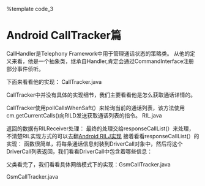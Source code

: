 %template code_3

= Android CallTracker篇 =

CallHandler是Telephony Framework中用于管理通话状态的策略类。
从他的定义来看，他是一个抽象类，继承自Handler,肯定会通过CommandInterface注册部分事件侦听。

下面来看看他的实现：
CallTracker.java
{{{class="brush: java"
public abstract class CallTracker extends Handler {
    ......
    //CallTracker使用CommandInterface实例与RILD交互
    public CommandsInterface cm;
    ......
    
    protected void pollCallsWhenSafe() {
        needsPoll = true;

        if (checkNoOperationsPending()) {
            lastRelevantPoll = obtainMessage(EVENT_POLL_CALLS_RESULT);
            //使用getCurrentCalls(）获取当前通话详情
            cm.getCurrentCalls(lastRelevantPoll);
        }
    }
   
    ......
    //CallTracker定义的几个抽象方法
    //由子类实现 
    protected abstract void handlePollCalls(AsyncResult ar);
    //定义Handler的抽象方法
    public abstract void handleMessage (Message msg);
    //公开的注册方法，也由子类实现
    public abstract void registerForVoiceCallStarted(Handler h, int what, Object obj);
    public abstract void unregisterForVoiceCallStarted(Handler h);
    public abstract void registerForVoiceCallEnded(Handler h, int what, Object obj);
    public abstract void unregisterForVoiceCallEnded(Handler h);
}
}}}

CallTracker中并没有具体的实现细节，我们主要看看他是怎么获取通话详情的。

CallTracker使用pollCallsWhenSaft(）来轮询当前的通话列表，该方法使用cm.getCurrentCalls()向RILD发送获取通话列表的指令。
RIL.java
{{{class="brush: java"
    public void
    getCurrentCalls (Message result) {
        //向RILD发送RIL_REQUEST_GET_CURRENT_CALLS请求
        RILRequest rr = RILRequest.obtain(RIL_REQUEST_GET_CURRENT_CALLS, result);
        send(rr);
    }
}}}

返回的数据有RILReceiver处理：
{{{class=""brush: java"
     ......
     case RIL_REQUEST_GET_CURRENT_CALLS: ret =  responseCallList(p); break;
     ......
}}}
最终的处理交给responseCallList(）来处理，不清楚RIL实现方式的可以去翻[[android_rilj|Android RILJ实现]]
接着看看responseCallList(）的实现：
{{{class="brush: java
    private Object
    responseCallList(Parcel p) {
        int num;
        int voiceSettings;
        ArrayList<DriverCall> response;
        DriverCall dc;

        num = p.readInt();
        //使用DriverCall列表保存当前的通话列表
        response = new ArrayList<DriverCall>(num);

        //将每一个通话封装为一个DriverCall对象
        for (int i = 0 ; i < num ; i++) {
            dc = new DriverCall();
            //从这里可也看出，RILJ使用AT+CLCC指令来获取通话列表
            dc.state = DriverCall.stateFromCLCC(p.readInt());
            dc.index = p.readInt();
            dc.TOA = p.readInt();
            dc.isMpty = (0 != p.readInt());
            dc.isMT = (0 != p.readInt());
            dc.als = p.readInt();
            voiceSettings = p.readInt();
            dc.isVoice = (0 == voiceSettings) ? false : true;
            dc.isVoicePrivacy = (0 != p.readInt());
            dc.number = p.readString();
            int np = p.readInt();
            dc.numberPresentation = DriverCall.presentationFromCLIP(np);
            dc.name = p.readString();
            dc.namePresentation = p.readInt();
            int uusInfoPresent = p.readInt();
            if (uusInfoPresent == 1) {
                dc.uusInfo = new UUSInfo();
                dc.uusInfo.setType(p.readInt());
                dc.uusInfo.setDcs(p.readInt());
                byte[] userData = p.createByteArray();
                dc.uusInfo.setUserData(userData);
            } else {
                riljLogv("Incoming UUS : NOT present!");
            }

            // Make sure there's a leading + on addresses with a TOA of 145
            dc.number = PhoneNumberUtils.stringFromStringAndTOA(dc.number, dc.TOA);

            response.add(dc);

            if (dc.isVoicePrivacy) {
                mVoicePrivacyOnRegistrants.notifyRegistrants();
                riljLog("InCall VoicePrivacy is enabled");
            } else {
                mVoicePrivacyOffRegistrants.notifyRegistrants();
                riljLog("InCall VoicePrivacy is disabled");
            }
        }

        Collections.sort(response);

        return response;
    }
    
}}}
函数很简单，将每条通话信息封装到DriverCall对象中，然后将这个DriverCall列表返回，我们看看DriverCall中包含着哪些信息：
{{{class="brush: java
public class DriverCall implements Comparable {
    //当前通话的6种状态
    public enum State {
        ACTIVE,     //激活
        HOLDING,    //保持
        DIALING,    //拨打（仅主叫）
        ALERTING,   //振铃（仅主叫）
        INCOMING,   //来电（仅被叫）
        WAITING;    //等待（仅被叫）
        // If you add a state, make sure to look for the switch()
        // statements that use this enum
    }

    public int index;   //通话的标识符
    public boolean isMT;    //呼入呼出标识
    public State state;     //通话状态
    public boolean isMpty;  //是否是三方通话
    public String number;   //号码
    public int TOA;         //地址字节的格式类型（129-非国际号码，145-国际号码）
    public boolean isVoice; //是否是语音通话
    public boolean isVoicePrivacy;//是否开启语音加密
    public int als;
    public int numberPresentation;
    public String name;
    public int namePresentation;
    public UUSInfo uusInfo;

    //获取通话的状态
    public static State
    stateFromCLCC(int state) throws ATParseEx {
        switch(state) {
            case 0: return State.ACTIVE;
            case 1: return State.HOLDING;
            case 2: return State.DIALING;
            case 3: return State.ALERTING;
            case 4: return State.INCOMING;
            case 5: return State.WAITING;
            default:
                throw new ATParseEx("illegal call state " + state);
        }
    }
}
}}}

父类看完了，我们看看具体网络模式下的实现：GsmCallTracker.java

GsmCallTracker.java
